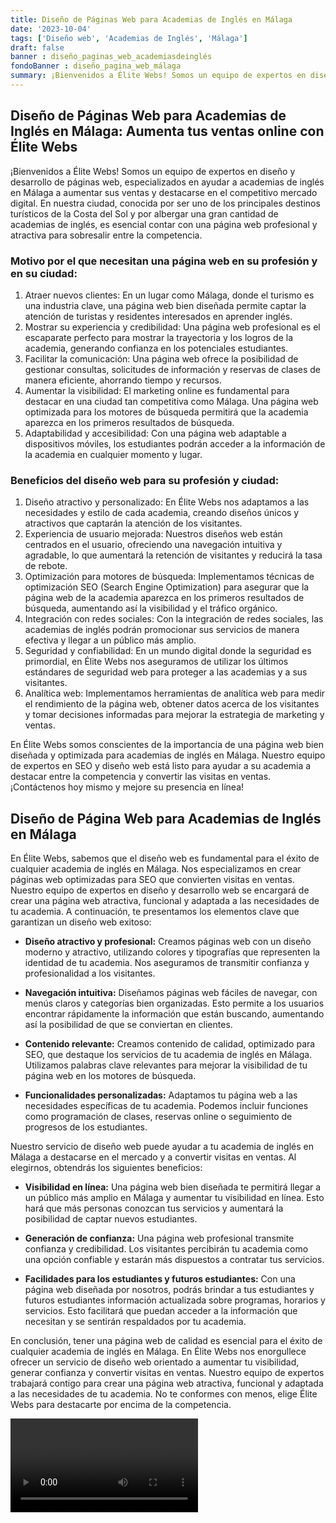 ```yaml
---
title: Diseño de Páginas Web para Academias de Inglés en Málaga
date: '2023-10-04'
tags: ['Diseño web', 'Academias de Inglés', 'Málaga']
draft: false
banner : diseño_paginas_web_academiasdeinglés
fondoBanner : diseño_pagina_web_málaga
summary: ¡Bienvenidos a Élite Webs! Somos un equipo de expertos en diseño y desarrollo de páginas web, especializados en ayudar a academias de inglés en Málaga a aumentar sus ventas y destacarse en el competitivo mercado digital. En nuestra ciudad, conocida por ser uno de los principales destinos turísticos de la Costa del Sol y por albergar una gran cantidad de academias de inglés, es esencial contar con una página web profesional y atractiva para sobresalir entre la competencia.
---
```


## Diseño de Páginas Web para Academias de Inglés en Málaga: Aumenta tus ventas online con Élite Webs

¡Bienvenidos a Élite Webs! Somos un equipo de expertos en diseño y desarrollo de páginas web, especializados en ayudar a academias de inglés en Málaga a aumentar sus ventas y destacarse en el competitivo mercado digital. En nuestra ciudad, conocida por ser uno de los principales destinos turísticos de la Costa del Sol y por albergar una gran cantidad de academias de inglés, es esencial contar con una página web profesional y atractiva para sobresalir entre la competencia.

### Motivo por el que necesitan una página web en su profesión y en su ciudad:

1. Atraer nuevos clientes: En un lugar como Málaga, donde el turismo es una industria clave, una página web bien diseñada permite captar la atención de turistas y residentes interesados en aprender inglés.
2. Mostrar su experiencia y credibilidad: Una página web profesional es el escaparate perfecto para mostrar la trayectoria y los logros de la academia, generando confianza en los potenciales estudiantes.
3. Facilitar la comunicación: Una página web ofrece la posibilidad de gestionar consultas, solicitudes de información y reservas de clases de manera eficiente, ahorrando tiempo y recursos.
4. Aumentar la visibilidad: El marketing online es fundamental para destacar en una ciudad tan competitiva como Málaga. Una página web optimizada para los motores de búsqueda permitirá que la academia aparezca en los primeros resultados de búsqueda.
5. Adaptabilidad y accesibilidad: Con una página web adaptable a dispositivos móviles, los estudiantes podrán acceder a la información de la academia en cualquier momento y lugar.

### Beneficios del diseño web para su profesión y ciudad:

1. Diseño atractivo y personalizado: En Élite Webs nos adaptamos a las necesidades y estilo de cada academia, creando diseños únicos y atractivos que captarán la atención de los visitantes.
2. Experiencia de usuario mejorada: Nuestros diseños web están centrados en el usuario, ofreciendo una navegación intuitiva y agradable, lo que aumentará la retención de visitantes y reducirá la tasa de rebote.
3. Optimización para motores de búsqueda: Implementamos técnicas de optimización SEO (Search Engine Optimization) para asegurar que la página web de la academia aparezca en los primeros resultados de búsqueda, aumentando así la visibilidad y el tráfico orgánico.
4. Integración con redes sociales: Con la integración de redes sociales, las academias de inglés podrán promocionar sus servicios de manera efectiva y llegar a un público más amplio.
5. Seguridad y confiabilidad: En un mundo digital donde la seguridad es primordial, en Élite Webs nos aseguramos de utilizar los últimos estándares de seguridad web para proteger a las academias y a sus visitantes.
6. Analítica web: Implementamos herramientas de analítica web para medir el rendimiento de la página web, obtener datos acerca de los visitantes y tomar decisiones informadas para mejorar la estrategia de marketing y ventas.

En Élite Webs somos conscientes de la importancia de una página web bien diseñada y optimizada para academias de inglés en Málaga. Nuestro equipo de expertos en SEO y diseño web está listo para ayudar a su academia a destacar entre la competencia y convertir las visitas en ventas. ¡Contáctenos hoy mismo y mejore su presencia en línea!

<GifSeo />

<Cta />

## Diseño de Página Web para Academias de Inglés en Málaga

En Élite Webs, sabemos que el diseño web es fundamental para el éxito de cualquier academia de inglés en Málaga. Nos especializamos en crear páginas web optimizadas para SEO que convierten visitas en ventas. Nuestro equipo de expertos en diseño y desarrollo web se encargará de crear una página web atractiva, funcional y adaptada a las necesidades de tu academia. A continuación, te presentamos los elementos clave que garantizan un diseño web exitoso:

- **Diseño atractivo y profesional:** Creamos páginas web con un diseño moderno y atractivo, utilizando colores y tipografías que representen la identidad de tu academia. Nos aseguramos de transmitir confianza y profesionalidad a los visitantes.

- **Navegación intuitiva:** Diseñamos páginas web fáciles de navegar, con menús claros y categorías bien organizadas. Esto permite a los usuarios encontrar rápidamente la información que están buscando, aumentando así la posibilidad de que se conviertan en clientes.

- **Contenido relevante:** Creamos contenido de calidad, optimizado para SEO, que destaque los servicios de tu academia de inglés en Málaga. Utilizamos palabras clave relevantes para mejorar la visibilidad de tu página web en los motores de búsqueda.

- **Funcionalidades personalizadas:** Adaptamos tu página web a las necesidades específicas de tu academia. Podemos incluir funciones como programación de clases, reservas online o seguimiento de progresos de los estudiantes.

Nuestro servicio de diseño web puede ayudar a tu academia de inglés en Málaga a destacarse en el mercado y a convertir visitas en ventas. Al elegirnos, obtendrás los siguientes beneficios:

- **Visibilidad en línea:** Una página web bien diseñada te permitirá llegar a un público más amplio en Málaga y aumentar tu visibilidad en línea. Esto hará que más personas conozcan tus servicios y aumentará la posibilidad de captar nuevos estudiantes.

- **Generación de confianza:** Una página web profesional transmite confianza y credibilidad. Los visitantes percibirán tu academia como una opción confiable y estarán más dispuestos a contratar tus servicios.

- **Facilidades para los estudiantes y futuros estudiantes:** Con una página web diseñada por nosotros, podrás brindar a tus estudiantes y futuros estudiantes información actualizada sobre programas, horarios y servicios. Esto facilitará que puedan acceder a la información que necesitan y se sentirán respaldados por tu academia.

En conclusión, tener una página web de calidad es esencial para el éxito de cualquier academia de inglés en Málaga. En Élite Webs nos enorgullece ofrecer un servicio de diseño web orientado a aumentar tu visibilidad, generar confianza y convertir visitas en ventas. Nuestro equipo de expertos trabajará contigo para crear una página web atractiva, funcional y adaptada a las necesidades de tu academia. No te conformes con menos, elige Élite Webs para destacarte por encima de la competencia.

<Video />

<CtaBot job='Academias de Inglés' city='Málaga'/>

<Gmaps query='Málaga+españa+maps' />